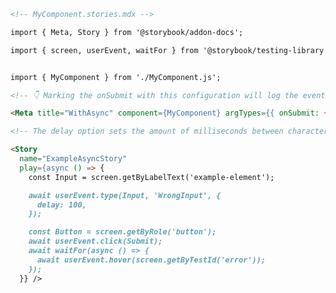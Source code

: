 ```md
<!-- MyComponent.stories.mdx -->

import { Meta, Story } from '@storybook/addon-docs';

import { screen, userEvent, waitFor } from '@storybook/testing-library';


import { MyComponent } from './MyComponent.js';

<!-- 👇 Marking the onSubmit with this configuration will log the event in the Actions panel -->

<Meta title="WithAsync" component={MyComponent} argTypes={{ onSubmit: { action: true }}/>

<!-- The delay option sets the amount of milliseconds between characters being typed-->

<Story
  name="ExampleAsyncStory"
  play={async () => {
    const Input = screen.getByLabelText('example-element');

    await userEvent.type(Input, 'WrongInput', {
      delay: 100,
    });

    const Button = screen.getByRole('button');
    await userEvent.click(Submit);
    await waitFor(async () => {
      await userEvent.hover(screen.getByTestId('error'));
    });
  }} />
```